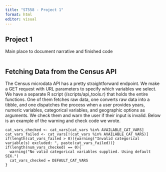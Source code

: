 ```yaml
---
title: "ST558 - Project 1"
format: html
editor: visual
---
```


## Project 1

Main place to document narrative and finished code

```r

```

## Fetching Data from the Census API

The Census microdata API has a pretty straightforward endpoint. We make a GET request with URL parameters to specify which variables we select. We have a separate R script (/scripts/api_tools.r) that holds the entire functions. One of them fetches raw data, one converts raw data into a tibble, and one dispatches the process when a user provides years, numeric variables, categorical variables, and geographic options as arguments. We check them and warn the user if their input is invalid. Below is an example of the warning and check code we wrote.

```         
cat_vars_checked <- cat_vars[cat_vars %in% AVAILABLE_CAT_VARS]
cat_vars_failed <- cat_vars[!(cat_vars %in% AVAILABLE_CAT_VARS)]
if(length(cat_vars_failed > 0)){warning("Invalid categorical variable(s) excluded: ", paste(cat_vars_failed))}
if(length(num_vars_checked) == 0){
  warning("No valid categorical variables supplied. Using default SEX.")
  cat_vars_checked = DEFAULT_CAT_VARS
}
```
